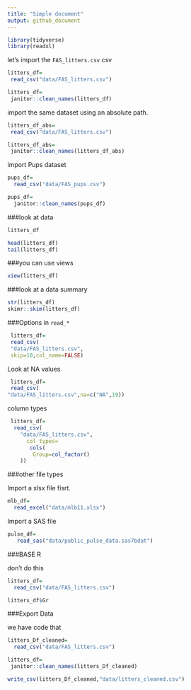 ```yaml
---
title: "Simple document"
output: github_document
---
```


```r
library(tidyverse)
library(readxl)
```

let's import the `FAS_litters.csv` csv

```r
litters_df=
 read_csv("data/FAS_litters.csv")

litters_df=
 janitor::clean_names(litters_df)

```

import the same dataset using an absolute path.
```r
litters_df_abs=
 read_csv("data/FAS_litters.csv")

litters_df_abs=
 janitor::clean_names(litters_df_abs)

```

import Pups dataset
```r
pups_df=
  read_csv("data/FAS_pups.csv")

pups_df=
  janitor::clean_names(pups_df)
```

###look at data
```r
litters_df

head(litters_df)
tail(litters_df)
````

###you can use views
```r
view(litters_df)
````

###look at a data summary
```r
str(litters_df)
skimr::skim(litters_df)
```

###Options in `read_*`

```r
 litters_df=
 read_csv(
 "data/FAS_litters.csv",
 skip=10,col_name=FALSE)
```
 
 Look at NA values
```r
 litters_df=
 read_csv(
"data/FAS_litters.csv",na=c("NA",19))
```

column types
```r
 litters_df=
  read_csv(
    "data/FAS_litters.csv",
      col_types=
       cols(
        Group=col_factor()
    ))
```

###other file types

Import a xlsx file fisrt.

```r
mlb_df=
  read_excel("data/mlb11.xlsx")
```

Import a SAS file
```r
pulse_df=
   read_sas("data/public_pulse_data.sas7bdat")
```

###BASE R

don't do this

```r
litters_df=
  read_csv("data/FAS_litters.csv")

litters_df$Gr
```

###Export Data

we have code that 

```r
litters_Df_cleaned=
  read_csv("data/FAS_litters.csv")

litters_df=
 janitor::clean_names(litters_Df_cleaned)

write_csv(litters_Df_cleaned,"data/litters_cleaned.csv")
```
